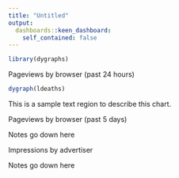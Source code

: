 ```yaml
---
title: "Untitled"
output: 
  dashboards::keen_dashboard:
    self_contained: false
---
```


```r
library(dygraphs)
```

<div class="row">

<div class="col-sm-6">
<div class="chart-wrapper">
<div class="chart-title">
Pageviews by browser (past 24 hours)
</div>
<div class="chart-stage">

```r
dygraph(ldeaths)
```

</div>
<div class="chart-notes">
This is a sample text region to describe this chart.
</div>
</div>
</div>

<div class="col-sm-6">
<div class="chart-wrapper">
<div class="chart-title">
Pageviews by browser (past 5 days)
</div>
<div class="chart-stage">


</div>
<div class="chart-notes">
Notes go down here
</div>
</div>
</div>

</div>


<div class="row">

<div class="col-sm-12">
<div class="chart-wrapper">
<div class="chart-title">
Impressions by advertiser
</div>
<div class="chart-stage">

</div>
<div class="chart-notes">
Notes go down here
</div>
</div>
</div>

</div>
